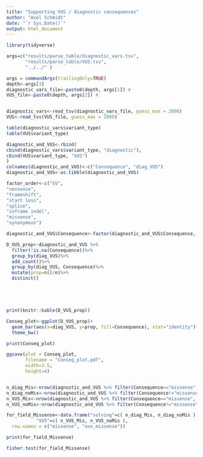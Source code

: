 ```yaml
---
title: "Supporting VUS / diagnostic consequences"
author: "Axel Schmidt"
date: "`r Sys.Date()`"
output: html_document
---
```


```r
library(tidyverse)

args=c("results/parse_table/diagnostic_vars.tsv", 
       "results/parse_table/VUS.tsv",
       "../../" )

args = commandArgs(trailingOnly=TRUE)
depth<-args[3]
diagnostic_vars_file<-paste0(depth, args[1]) #
VUS_file<-paste0(depth, args[2]) #


diagnostic_vars<-read_tsv(diagnostic_vars_file, guess_max = 2000)
VUS<-read_tsv(VUS_file, guess_max = 2000)
```

```r
table(diagnostic_vars$variant_type)
table(VUS$variant_type)

diagnostic_and_VUS<-rbind(
cbind(diagnostic_vars$variant_type, "diagnostic"),
cbind(VUS$variant_type, "VUS")
)
colnames(diagnostic_and_VUS)<-c("Consequence", "diag_VUS")
diagnostic_and_VUS<-as.tibble(diagnostic_and_VUS)

factor_order<-c("SV",
"nonsense",
"frameshift",
"start loss",
"splice",
"inframe indel",
"missense",
"synonymous")

diagnostic_and_VUS$Consequence<-factor(diagnostic_and_VUS$Consequence, levels=factor_order)

D_VUS_prop<-diagnostic_and_VUS %>%
  filter(!is.na(Consequence))%>%
  group_by(diag_VUS)%>%
  add_count()%>%
  group_by(diag_VUS, Consequence)%>%
  mutate(prop=n()/n)%>%
  distinct()





print(knitr::kable(D_VUS_prop))

Conseq_plot<-ggplot(D_VUS_prop)+
  geom_bar(aes(x=diag_VUS, y=prop, fill=Consequence), stat="identity")+
  theme_bw()

print(Conseq_plot)

ggsave(plot = Conseq_plot,
       filename = "Conseq_plot.pdf",
       width=3.5,
       height=4)


n_diag_Mis<-nrow(diagnostic_and_VUS %>% filter(Consequence=="missense", diag_VUS=="diagnostic"))
n_diag_noMis<-nrow(diagnostic_and_VUS %>% filter(Consequence!="missense", diag_VUS=="diagnostic"))
n_VUS_Mis<-nrow(diagnostic_and_VUS %>% filter(Consequence=="missense", diag_VUS=="VUS"))
n_VUS_noMis<-nrow(diagnostic_and_VUS %>% filter(Consequence!="missense", diag_VUS=="VUS"))

for_field_Missense<-data.frame("solving"=c( n_diag_Mis, n_diag_noMis ), 
           "VUS"=c( n_VUS_Mis, n_VUS_noMis ),
  row.names = c("missense", "non_missense"))

print(for_field_Missense)

fisher.test(for_field_Missense)
```



